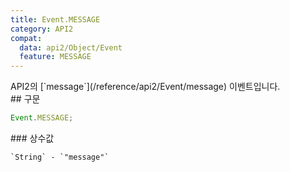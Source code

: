 ```yaml
---
title: Event.MESSAGE
category: API2
compat:
  data: api2/Object/Event
  feature: MESSAGE
---
```


<Section>
  API2의 [`message`](/reference/api2/Event/message) 이벤트입니다.
</Section>
<Section>
  ## 구문

  ~~~js
  Event.MESSAGE;
  ~~~

  <Section>
    ### 상수값

    `String` - `"message"`
  </Section>
</Section>